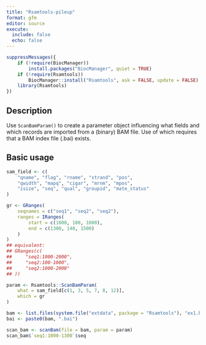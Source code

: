 ```yaml
---
title: "Rsamtools-pileup"
format: gfm
editor: source
execute: 
  include: false
  echo: false
---
```


```r
suppressMessages({
    if (!require(BiocManager))
        install.packages("BiocManager", quiet = TRUE)
    if (!require(Rsamtools))
        BiocManager::install("Rsamtools", ask = FALSE, update = FALSE)
    library(Rsamtools)
})
```

## Description

Use `ScanBamParam()` to create a parameter object influencing what fields and which records are
imported from a (binary) BAM file. Use of which requires that a BAM index file (<filename>.bai)
exists.

## Basic usage

```r
sam_field <- c(
    "qname", "flag", "rname", "strand", "pos", 
    "qwidth", "mapq", "cigar", "mrnm", "mpos", 
    "isize", "seq", "qual", "groupid", "mate_status"
)

gr <- GRanges(
    seqnames = c("seq1", "seq2", "seq2"),
    ranges = IRanges(
        start = c(1000, 100, 1000),
        end = c(1300, 140, 1500)
    )
)
## equivalent:
## GRanges(c(
##     "seq1:1000-2000",
##     "seq2:100-1000",
##     "seq2:1000-2000"
## ))

param <- Rsamtools::ScanBamParam(
    what = sam_field[c(1, 3, 5, 7, 8, 12)],
    which = gr
)

bam <- list.files(system.file("extdata", package = "Rsamtools"), "ex1.bam$", full.names = TRUE)
bai <- paste0(bam, ".bai")

scan_bam <- scanBam(file = bam, param = param)
scan_bam$`seq1:1000-1300`$seq
```


